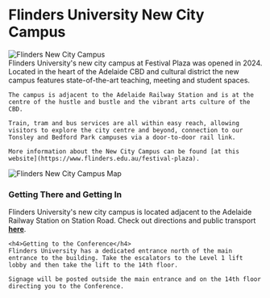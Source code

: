 <div class="ALAAHeading">
    <h1>Flinders University New City Campus</h1>
</div>

<div className="alternating-section" style={{ flexDirection: 'row' }}>
  <div className="section-image">
    <img src="img/flinders_ncc.jpeg" alt="Flinders New City Campus" style={{ width: '100%' }} />
  </div>
  <div className="section-text">
    Flinders University's new city campus at  Festival Plaza was opened in 2024.  Located in the heart of the Adelaide CBD and cultural district the new campus features state-of-the-art teaching, meeting and student spaces.  

    The campus is adjacent to the Adelaide Railway Station and is at the centre of the hustle and bustle and the vibrant arts culture of the CBD. 
    
    Train, tram and bus services are all within easy reach, allowing visitors to explore the city centre and beyond, connection to our Tonsley and Bedford Park campuses via a door-to-door rail link.

    More information about the New City Campus can be found [at this website](https://www.flinders.edu.au/festival-plaza).
  </div>
</div>

<div className="alternating-section" style={{ flexDirection: 'row-reverse' }}>
  <div className="section-image" style={{maxWidth: '50%'}}>
    <img src="img/flinders_ncc1.png" alt="Flinders New City Campus Map" style={{ width: '100%' }} />
  </div>
  <div className="section-text">
    <div class="ALAAHeading">
      <h3>Getting There and Getting In</h3>
    </div>
    Flinders University's new city campus is located adjacent to the Adelaide Railway Station on Station Road.  Check out directions and public transport <a href="https://www.flinders.edu.au/campus/festival-plaza/location"><strong>here</strong></a>.

    <h4>Getting to the Conference</h4>
    Flinders University has a dedicated entrance north of the main entrance to the building. Take the escalators to the Level 1 lift lobby and then take the lift to the 14th floor.

    Signage will be posted outside the main entrance and on the 14th floor directing you to the Conference.
  </div>
</div>
